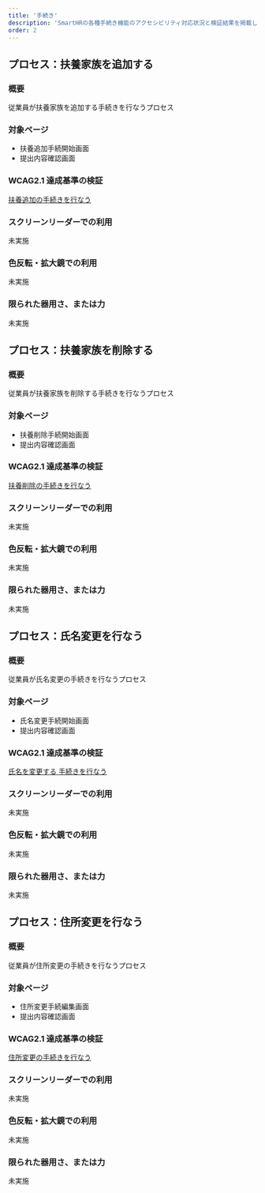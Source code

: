```yaml
---
title: '手続き'
description: 'SmartHRの各種手続き機能のアクセシビリティ対応状況と検証結果を掲載しています。'
order: 2
---
```



## プロセス：扶養家族を追加する
### 概要

従業員が扶養家族を追加する手続きを行なうプロセス

### 対象ページ
* 扶養追加手続開始画面
* 提出内容確認画面


### WCAG2.1 達成基準の検証

[扶養追加の手続きを行なう](./202405-add-dependents/)

 
### スクリーンリーダーでの利用

未実施

### 色反転・拡大鏡での利用

未実施


### 限られた器用さ、または力

未実施


## プロセス：扶養家族を削除する
### 概要

従業員が扶養家族を削除する手続きを行なうプロセス


### 対象ページ
* 扶養削除手続開始画面
* 提出内容確認画面


### WCAG2.1 達成基準の検証

[扶養削除の手続きを行なう](./202405-del-dependents/)


### スクリーンリーダーでの利用

未実施


### 色反転・拡大鏡での利用

未実施


### 限られた器用さ、または力

未実施


## プロセス：氏名変更を行なう
### 概要

従業員が氏名変更の手続きを行なうプロセス


### 対象ページ

* 氏名変更手続開始画面
* 提出内容確認画面


### WCAG2.1 達成基準の検証

[氏名を変更する 手続きを行なう ](./202405-del-dependents/)


### スクリーンリーダーでの利用

未実施


### 色反転・拡大鏡での利用

未実施


### 限られた器用さ、または力

未実施


## プロセス：住所変更を行なう
### 概要

従業員が住所変更の手続きを行なうプロセス


### 対象ページ

* 住所変更手続編集画面
* 提出内容確認画面


### WCAG2.1 達成基準の検証

[住所変更の手続きを行なう](./202405-change-address/)


### スクリーンリーダーでの利用

未実施


### 色反転・拡大鏡での利用

未実施


### 限られた器用さ、または力

未実施

